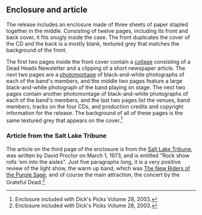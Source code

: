 
==Enclosure and article==

The release includes an enclosure made of three sheets of paper stapled together in the middle. Consisting of twelve pages, including its front and back cover, it fits snugly inside the case. The front duplicates the cover of the CD and the back is a mostly blank, textured grey that matches the background of the front.

The first two pages inside the front cover contain a [[collage]] consisting of a Dead Heads Newsletter and a clipping of a short newspaper article.  The next two pages are a [[photomontage]] of black-and-white photographs of each of the band's members, and the middle two pages feature a large black-and-white photograph of the band playing on stage.  The next two pages contain another photomontage of black-and-white photographs of each of the band's members, and the last two pages list the venues, band members, tracks on the four CDs, and production credits and copyright information for the release.  The background of all of these pages is the same textured grey that appears on the cover.<ref>Enclosure included with Dick's Picks Volume 28, 2003.</ref>

===Article from the Salt Lake Tribune===

The article on the third page of the enclosure is from the [[The Salt Lake Tribune|Salt Lake Tribune]], was written by David Proctor on March 1, 1973, and is entitled "Rock show rolls 'em into the aisles".  Just five paragraphs long, it is a very positive review of the light show, the warm up band, which was [[New Riders of the Purple Sage|The New Riders of the Purple Sage]], and of course the main attraction, the concert by the Grateful Dead.<ref>Enclosure included with Dick's Picks Volume 28, 2003.</ref>

